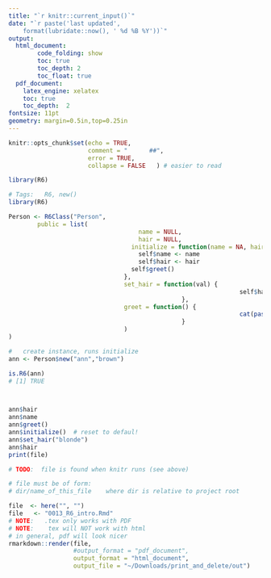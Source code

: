 ```yaml
---
title: "`r knitr::current_input()`"
date: "`r paste('last updated', 
    format(lubridate::now(), ' %d %B %Y'))`"
output:   
  html_document:  
        code_folding: show
        toc: true 
        toc_depth: 2
        toc_float: true
  pdf_document:   
    latex_engine: xelatex  
    toc: true
    toc_depth:  2   
fontsize: 11pt   
geometry: margin=0.5in,top=0.25in   
---
```


<!-- 
code_folding: hide   to turn off

set cul   "cursorline
cc=+1			"colorcolumn is 1 more than tw

vim: to format all urls for md
s/https.*/[&]()/g
-->

```r
knitr::opts_chunk$set(echo = TRUE,
                      comment = "      ##",
                      error = TRUE,
                      collapse = FALSE   ) # easier to read
```


```r
library(R6)
``` 


```r

# Tags:   R6, new()
library(R6)

Person <- R6Class("Person",
		public = list(
									name = NULL,
									hair = NULL,
								  initialize = function(name = NA, hair = NA) {
									self$name <- name
									self$hair <- hair
								  self$greet()
								},
								set_hair = function(val) {
																self$hair <- val
												},
								greet = function() {
																cat(paste0("Hello, my name is ", self$name, ".\n"))
												}
								)
)

#	create instance, runs initialize
ann <- Person$new("ann","brown")

is.R6(ann)
# [1] TRUE



ann$hair
ann$name
ann$greet()
ann$initialize()  # reset to defaul!
ann$set_hair("blonde")
ann$hair
print(file)
```

```r
# TODO:  file is found when knitr runs (see above)

# file must be of form:
# dir/name_of_this_file    where dir is relative to project root

file  <- here("", "")
file   <- "0013_R6_intro.Rmd"
# NOTE:   .tex only works with PDF
# NOTE:    tex will NOT work with html
# in general, pdf will look nicer
rmarkdown::render(file,
                  #output_format = "pdf_document",
                  output_format = "html_document",
                  output_file = "~/Downloads/print_and_delete/out")
```
